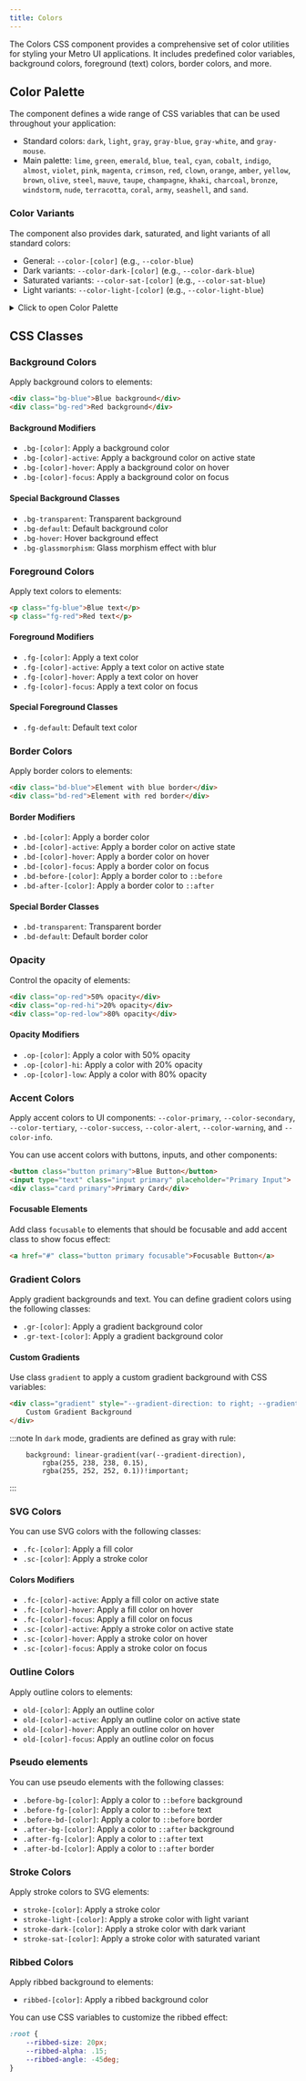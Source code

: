 ```yaml
---
title: Colors
---
```


The Colors CSS component provides a comprehensive set of color utilities for styling your Metro UI applications. It includes predefined color variables, background colors, foreground (text) colors, border colors, and more.

## Color Palette

The component defines a wide range of CSS variables that can be used throughout your application:

+ Standard colors: `dark`, `light`, `gray`, `gray-blue`, `gray-white`, and `gray-mouse`.
+ Main palette: `lime`, `green`, `emerald`, `blue`, `teal`, `cyan`, `cobalt`, `indigo`, `almost`, `violet`, `pink`, `magenta`, `crimson`, `red`, `clown`, `orange`, `amber`, `yellow`, `brown`, `olive`, `steel`, `mauve`, `taupe`, `champagne`, `khaki`, `charcoal`, `bronze`, `windstorm`, `nude`, `terracotta`, `coral`, `army`, `seashell`, and `sand`.


### Color Variants

The component also provides dark, saturated, and light variants of all standard colors:

- General: `--color-[color]` (e.g., `--color-blue`)
- Dark variants: `--color-dark-[color]` (e.g., `--color-dark-blue`)
- Saturated variants: `--color-sat-[color]` (e.g., `--color-sat-blue`)
- Light variants: `--color-light-[color]` (e.g., `--color-light-blue`)

<details>
<summary>Click to open Color Palette</summary>

    ![](../../../assets/color-palette.png)
    
</details>

## CSS Classes

### Background Colors

Apply background colors to elements:

```html
<div class="bg-blue">Blue background</div>
<div class="bg-red">Red background</div>
```

#### Background Modifiers

- `.bg-[color]`: Apply a background color
- `.bg-[color]-active`: Apply a background color on active state
- `.bg-[color]-hover`: Apply a background color on hover
- `.bg-[color]-focus`: Apply a background color on focus

#### Special Background Classes

- `.bg-transparent`: Transparent background
- `.bg-default`: Default background color
- `.bg-hover`: Hover background effect
- `.bg-glassmorphism`: Glass morphism effect with blur

### Foreground Colors

Apply text colors to elements:

```html
<p class="fg-blue">Blue text</p>
<p class="fg-red">Red text</p>
```

#### Foreground Modifiers

- `.fg-[color]`: Apply a text color
- `.fg-[color]-active`: Apply a text color on active state
- `.fg-[color]-hover`: Apply a text color on hover
- `.fg-[color]-focus`: Apply a text color on focus

#### Special Foreground Classes
- `.fg-default`: Default text color


### Border Colors

Apply border colors to elements:

```html
<div class="bd-blue">Element with blue border</div>
<div class="bd-red">Element with red border</div>
```

#### Border Modifiers
- `.bd-[color]`: Apply a border color
- `.bd-[color]-active`: Apply a border color on active state
- `.bd-[color]-hover`: Apply a border color on hover
- `.bd-[color]-focus`: Apply a border color on focus
- `.bd-before-[color]`: Apply a border color to `::before`
- `.bd-after-[color]`: Apply a border color to `::after`

#### Special Border Classes
- `.bd-transparent`: Transparent border
- `.bd-default`: Default border color

### Opacity

Control the opacity of elements:

```html
<div class="op-red">50% opacity</div>
<div class="op-red-hi">20% opacity</div>
<div class="op-red-low">80% opacity</div>
```

#### Opacity Modifiers
- `.op-[color]`: Apply a color with 50% opacity
- `.op-[color]-hi`: Apply a color with 20% opacity
- `.op-[color]-low`: Apply a color with 80% opacity

### Accent Colors

Apply accent colors to UI components: `--color-primary`, `--color-secondary`, `--color-tertiary`, `--color-success`, `--color-alert`, `--color-warning`, and `--color-info`.

You can use accent colors with buttons, inputs, and other components:

```html
<button class="button primary">Blue Button</button>
<input type="text" class="input primary" placeholder="Primary Input">
<div class="card primary">Primary Card</div>
```

#### Focusable Elements

Add class `focusable` to elements that should be focusable and add accent class to show focus effect:

```html
<a href="#" class="button primary focusable">Focusable Button</a>
```

### Gradient Colors

Apply gradient backgrounds and text. You can define gradient colors using the following classes:

- `.gr-[color]`: Apply a gradient background color
- `.gr-text-[color]`: Apply a gradient background color

#### Custom Gradients

Use class `gradient` to apply a custom gradient background with CSS variables:

```html
<div class="gradient" style="--gradient-direction: to right; --gradient-from-color: #00ff00; --gradient-to-color: #0000ff;">
    Custom Gradient Background
</div>
```

:::note
In `dark` mode, gradients are defined as gray with rule:

```
    background: linear-gradient(var(--gradient-direction), 
        rgba(255, 238, 238, 0.15), 
        rgba(255, 252, 252, 0.1))!important;
```
:::

### SVG Colors

You can use SVG colors with the following classes:

- `.fc-[color]`: Apply a fill color
- `.sc-[color]`: Apply a stroke color

#### Colors Modifiers
- `.fc-[color]-active`: Apply a fill color on active state
- `.fc-[color]-hover`: Apply a fill color on hover
- `.fc-[color]-focus`: Apply a fill color on focus
- `.sc-[color]-active`: Apply a stroke color on active state
- `.sc-[color]-hover`: Apply a stroke color on hover
- `.sc-[color]-focus`: Apply a stroke color on focus

### Outline Colors

Apply outline colors to elements:

- `old-[color]`: Apply an outline color
- `old-[color]-active`: Apply an outline color on active state
- `old-[color]-hover`: Apply an outline color on hover
- `old-[color]-focus`: Apply an outline color on focus

### Pseudo elements

You can use pseudo elements with the following classes:

- `.before-bg-[color]`: Apply a color to `::before` background
- `.before-fg-[color]`: Apply a color to `::before` text
- `.before-bd-[color]`: Apply a color to `::before` border
- `.after-bg-[color]`: Apply a color to `::after` background
- `.after-fg-[color]`: Apply a color to `::after` text
- `.after-bd-[color]`: Apply a color to `::after` border

### Stroke Colors
Apply stroke colors to SVG elements:

- `stroke-[color]`: Apply a stroke color
- `stroke-light-[color]`: Apply a stroke color with light variant
- `stroke-dark-[color]`: Apply a stroke color with dark variant
- `stroke-sat-[color]`: Apply a stroke color with saturated variant

### Ribbed Colors

Apply ribbed background to elements:

- `ribbed-[color]`: Apply a ribbed background color

You can use CSS variables to customize the ribbed effect:

```css
:root {
    --ribbed-size: 20px;
    --ribbed-alpha: .15;
    --ribbed-angle: -45deg;
}
```